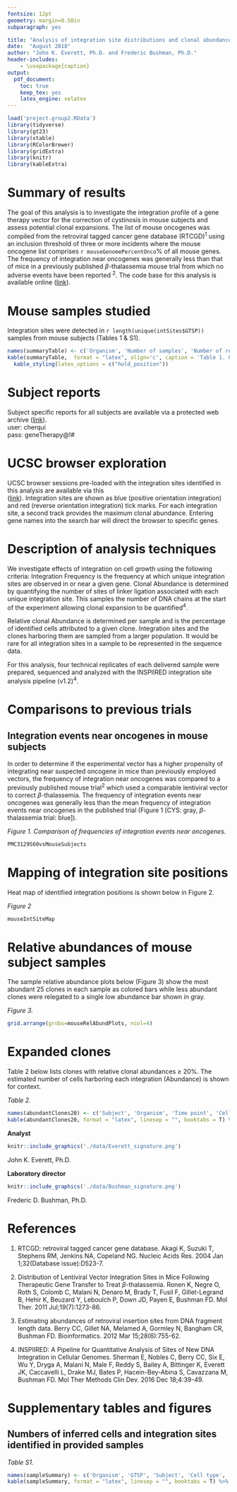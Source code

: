 ```yaml
---
fontsize: 12pt
geometry: margin=0.50in
subparagraph: yes

title: "Analysis of integration site distributions and clonal abundances for gene therapy correction of cystinosis"
date:  "August 2018"
author: "John K. Everett, Ph.D. and Frederic Bushman, Ph.D."
header-includes:
    - \usepackage{caption}
output:
  pdf_document:
    toc: true
    keep_tex: yes
    latex_engine: xelatex
---
```

\captionsetup[table]{labelformat=empty}

```r
load('project.group2.RData')
library(tidyverse)
library(gt23)
library(xtable)
library(RColorBrewer)
library(gridExtra)
library(knitr)
library(kableExtra)
```

\newpage

# Summary of results

The goal of this analysis is to investigate the integration profile of a gene therapy vector for the correction of cystinosis 
in mouse subjects and assess potential clonal expansions. The list of mouse oncogenes was compiled from the retroviral tagged 
cancer gene database (RTCGD)^1^ using an inclusion threshold of three or more incidents where the mouse oncogene list comprises 
`r mouseGenomePercentOnco`% of all mouse genes. The frequency of integration near oncogenes was 
generally less than that of mice in a previously published $\beta$-thalassemia mouse trial from which no adverse events have 
been reported ^2^.  The code base for this analysis is available online 
([link](https://github.com/everettJK/project.geneTherapy.ucsdMouseCystinosis)).  

\vspace{0.1cm}

# Mouse samples studied

Integration sites were detected in `r length(unique(intSites$GTSP))` samples from mouse subjects (Tables 1 & S1).

\vspace{0.1cm}

```r
names(summaryTable) <- c('Organism', 'Number of samples', 'Number of reads', 'Number of inferred cells', 'Number of integration sites')
kable(summaryTable,  format = "latex", align='c', caption = 'Table 1. Overview of data collection.', booktabs = T) %>%
  kable_styling(latex_options = c("hold_position"))
```

\vspace{0.5cm}

# Subject reports
Subject specific reports for all subjects are available via a protected web archive ([link](http://www.bushmanlab.org/data/export/cherqui)).  
user: cherqui  
pass: geneTherapy@!#  

\vspace{0.5cm}

# UCSC browser exploration
UCSC browser sessions pre-loaded with the integration sites identified in this analysis are available via this  
([link](http://genome.ucsc.edu/cgi-bin/hgTracks?org=mouse&db=mm9&hgt.customText=http://microb120.med.upenn.edu/UCSC/cherqui/UCSC_CYS_mouse.group2.ucsc)). 
Integration sites are shown as blue (positive orientation integration) and red (reverse orientation integration) tick marks. For each integration site, 
a second track provides the maximum clonal abundance. Entering gene names into the search bar will direct the browser to specific genes. 

\newpage

# Description of analysis techniques  

We investigate effects of integration on cell growth using the following criteria:
Integration Frequency is the frequency at which unique integration sites are observed in or near a given gene.
Clonal Abundance is determined by quantifying the number of sites of linker ligation associated with each unique integration
site. This samples the number of DNA chains at the start of the experiment allowing clonal expansion to be quantified^4^.  

Relative clonal Abundance is determined per sample and is the percentage of identified cells attributed to a given clone.
Integration sites and the clones harboring them are sampled from a larger population. It would be rare for all integration
sites in a sample to be represented in the sequence data.  
  
For this analysis, four technical replicates of each delivered sample were prepared, sequenced and analyzed with the 
INSPIIRED integration site analysis pipeline (v1.2)^4^.

\newpage

# Comparisons to previous trials


## Integration events near oncogenes in mouse subjects  

\vspace{0.1cm}

In order to determine if the experimental vector has a higher propensity of integrating near suspected oncogene in mice than
previously employed vectors, the frequency of integration near oncogenes was compared to a previously published mouse trial^2^ 
which used a comparable lentiviral vector to correct $\beta$-thalassemia. The frequency of integration events near oncogenes 
was generally less than the mean frequency of integration events near oncogenes in the published trial 
(Figure 1 [CYS: gray, $\beta$-thalassemia trial: blue]).

\vspace{1.0cm}

*Figure 1. Comparison of frequencies of integration events near oncogenes.*  

```r
PMC3129560vsMouseSubjects
```

\newpage

# Mapping of integration site positions
Heat map of identified integration positions is shown below in Figure 2.

*Figure 2*  

```r
mouseIntSiteMap
```

\newpage

# Relative abundances of mouse subject samples

The sample relative abundance plots below (Figure 3) show the most abundant 25 clones in each sample as colored 
bars while less abundant clones were relegated to a single low abundance bar shown in gray. 

*Figure 3.*  

```r
grid.arrange(grobs=mouseRelAbundPlots, ncol=4)
```

\newpage

# Expanded clones  

Table 2 below lists clones with relative clonal abundances $\geq$ 20%. The estimated number of cells harboring each integration 
(Abundance) is shown for context. 

*Table 2.*  

```r
names(abundantClones20) <- c('Subject', 'Organism', 'Time point', 'Cell type', 'Position', 'Relative abundance', 'Abundance', 'Nearest gene')
kable(abundantClones20, format = "latex", linesep = "", booktabs = T) %>% kable_styling(latex_options = c("striped", "scale_down"))
```

\newpage

**Analyst**    
```r
knitr::include_graphics('./data/Everett_signature.png')
```
   
John K. Everett, Ph.D.

\vspace{0.5cm}

**Laboratory director**    
```r
knitr::include_graphics('./data/Bushman_signature.png')
```
   
Frederic D. Bushman, Ph.D.

\vspace{2.0cm}

# References
  
1. RTCGD: retroviral tagged cancer gene database. Akagi K, Suzuki T, Stephens RM, Jenkins NA, Copeland NG. 
Nucleic Acids Res. 2004 Jan 1;32(Database issue):D523-7.

\vspace{0.1cm}

2. Distribution of Lentiviral Vector Integration Sites in Mice Following Therapeutic Gene Transfer to Treat $\beta$-thalassemia. 
Ronen K, Negre O, Roth S, Colomb C, Malani N, Denaro M, Brady T, Fusil F, Gillet-Legrand B, Hehir K, Beuzard Y, Leboulch P, Down JD, Payen E, Bushman FD. 
Mol Ther. 2011 Jul;19(7):1273-86.

\vspace{0.1cm}

3. Estimating abundances of retroviral insertion sites from DNA fragment length data. Berry CC, Gillet NA, Melamed A, Gormley N, Bangham CR, Bushman FD. 
Bioinformatics. 2012 Mar 15;28(6):755-62.

\vspace{0.1cm}

4. INSPIIRED: A Pipeline for Quantitative Analysis of Sites of New DNA Integration in Cellular Genomes. Sherman E, 
Nobles C, Berry CC, Six E, Wu Y, Dryga A, Malani N, Male F, Reddy S, Bailey A, Bittinger K, Everett JK, Caccavelli L, 
Drake MJ, Bates P, Hacein-Bey-Abina S, Cavazzana M, Bushman FD. Mol Ther Methods Clin Dev. 2016 Dec 18;4:39-49. 

\newpage

# Supplementary tables and figures

## Numbers of inferred cells and integration sites identified in provided samples

*Table S1.*  
```r
names(sampleSummary) <- c('Organism', 'GTSP', 'Subject', 'Cell type', 'VCN', 'Time point', 'Number inferred cells', 'Number of intSites')
kable(sampleSummary, format = "latex", linesep = "", booktabs = T) %>% kable_styling(latex_options = c("striped", "scale_down"))
```
